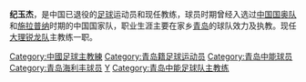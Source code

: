 {{Football manager infobox
| playername = 纪玉杰
| fullname = 纪玉杰
| englishfullname = Ji Yujie
| countryofbirth = {{CHN}}
| cityofbirth = [[山东|山东]][[青岛|青岛]]
| dateofbirth = {{birth date and age|1972|4|19}}
| height = {{height|m=1.86}}
| position = 中场／前锋
| currentclub = 无
| youthyears =
| youthclubs = 
| years = 1994－1999年<br/>2000－2001年<br/>2002年
| clubs = [[青岛海牛|青岛海牛]]<br/>[[厦门足球俱乐部|厦门厦新／红狮]]<br/>[[青岛海利丰|青岛海利丰]]
| caps(goals) =
| manageryears = 2007年<br/>2008－2009年
| managerclubs = [[青岛海利丰|青岛海利丰]]<br/>[[青岛海利丰|青岛海利丰]]
|}}
'''纪玉杰'''{{BD|1972年|4月19日|||J}}，是中国已退役的[[足球|足球]]运动员和现任教练，球员时期曾经入选过[[中国国家奥林匹克足球队|中国国奥队]]和[[施拉普纳|施拉普纳]]时期的中国国家队，职业生涯主要在家乡[[青岛|青岛]]的球队效力及执教。现任[[大理锐龙队|大理锐龙队]]主教练一职。

{{青岛中能主教练}}
{{DEFAULTSORT:JI Yujie}}
[[Category:中國足球主教練|Category:中國足球主教練]]
[[Category:青岛籍足球运动员|Category:青岛籍足球运动员]]
[[Category:青岛中能球员|Category:青岛中能球员]]
[[Category:青岛海利丰球员|Category:青岛海利丰球员]]
[[Category:纪姓|Y]]
[[Category:青岛中能足球队主教练|Category:青岛中能足球队主教练]]